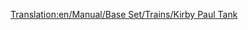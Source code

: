[[Translation:en/Manual/Base Set/Trains/Kirby Paul Tank]]
{{ru/Manual/Base Set/Trains/Поезда|Image=[[File:en/Manual/Base Set/Trains/Kirbypaultank.png]]
|Name=Kirby Paul Tank
|Cost=£ 8203 (411550 р.)
|Speed=64 км/ч (40 миль/ч)
|Weight=47 т
|Power=300 л.с. (223 кВт)
|Annual=£ 820 (41000 р.)
|Designed=1925
|Lifespan=15
|Capacity=нет
|Description=Паровоз Kirby Paul Tank – один из локомотивов, доступных в начале игры. Он недорогой и обладает низкой скоростью и мощностью. Рекомендуется заменить его на более мощный локомотив как только позволят время и, конечно, ваши финансы.
|Real-life=Наиболее вероятные прототипы в реальности [http://en.wikipedia.org/wiki/GWR_5700_Class GWR 5700 Class] и [https://www.kirby.com/avalir-2-home-cleaning-system/deep-clean-carpets-kirby-vacuum пылесос].
}}